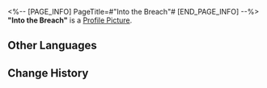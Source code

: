 <%-- [PAGE_INFO]
PageTitle=#"Into the Breach"#
[END_PAGE_INFO] --%>
{{Item Infobox
|id          = 210213
|image       = Item Into the Breach.png
|type        = Disk
|invCategory = Valuables
|rarity      = 3
|effect      = A record that can be played on the Express' phonograph. It might be a chance acquisition or a gift from someone else. All sorts of memories surge up when the music plays &mdash; the smiles, encounters, touches, and the excitement of battle. Maybe that is why people still collect records even as society rapidly advances.<br />The current record contains the track "Into the Breach."
|description = <br />''A calm heart repels a hundred spears, and a serene soul quells the battlefield.''
}}
'''"Into the Breach"''' is a [[Profile Picture]].

==Other Languages==
{{Other Languages
|en   = "Into the Breach"
|zhs  = 《锋镝阵中自在身》
|zht  = 〈鋒鏑陣中自在身〉
|ja   = 『陣中遊』
|ko   = ≪전장의 자유≫
|es   = En la fisura
|fr   = « Into the Breach »
|ru   = Into the Breach
|th   = "Into the Breach"
|vi   = "Lạc Giữa Mưa Tên"
|de   = „In die Bresche“
|id   = "Into the Breach"
|pt   = "Into the Breach"
}}

==Change History==
{{Change History|1.1}}